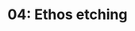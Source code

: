 ---
title: '04: Ethos etching'
summary: |
    Define the full personality of FarmTech as a brand and establish and document its guiding principles. Now that FarmTech *is* and/or *has* a category, what or how should it be in person to fit that category?
start: '2025-01-06'
duration: '2 days'
owner:
    image: '@images/avatars/kb.jpg'
    title: 'kb'
status: review
details:
    -
        title: Activities
        body: |
            - The first question to answer here is, what should define the ethos of a brand? That is, what should be the basis of the brand's personality? As in, where should the brand "draw its person from", so to speak?
            - The activity here then is, well, you have no where else to look but into what's already been written -- if FarmTech should fulfill a defined purpose and pioneer a category, who or what should it be to do so effectively?
    -
        title: Deliverables
        body: |
            - "The FarmTech Value Bible" -- the ethos document containing definition, principles, and core values.
            - Succinct mission statement, part of the value bible.
    -
        title: Readings
        body: |
            - [Brand Ethos: Definition, Strategy and Impact](https://medium.com/theymakedesign/brand-ethos-fbc71af4c678)
            - [Tracing Brand Ethos Back to the Source](https://www.teamlewis.com/magazine/tracing-brand-ethos-back-to-the-source/)
            - [Our Values, Activism and Mission](https://www.benjerry.com/values)
            - [Earth is now our only shareholder.](https://www.patagonia.com/ownership/)
            - [What is Regenerative Organic Agriculture?](https://www.patagoniaprovisions.com/pages/regenerative-organic-agriculture)
            - [Why Food?](https://www.patagoniaprovisions.com/pages/why-food-essay)
---